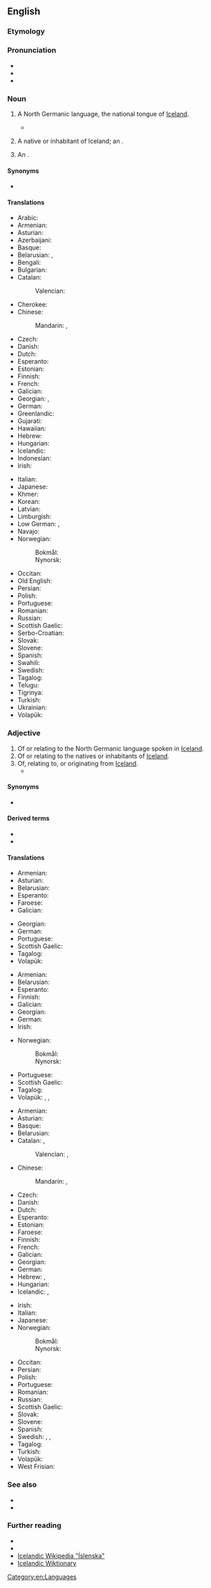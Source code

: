 ==English==
{{interwiktionary|code=is}}
{{wikipedia|Icelandic language}}

===Etymology===
{{affix|en|Iceland|-ic}}

===Pronunciation===
* {{IPA|/aɪsˈlændɪk/|lang=en}}
* {{audio|en-us-Icelandic.ogg|Audio (US)|lang=en}}
* {{rhymes|ændɪk|lang=en}}

===Noun===
{{en-noun|~}}

# {{lb|en|uncountable}} A North Germanic language, the national tongue of [[Iceland]].
#* {{quote-text|year=2007|author={{w|Douglas Hofstadter}}|title={{w|I Am a Strange Loop}}|passage=''Although it's hard for us to imagine, they see the pixels in a raw, uninterpreted fashion, and thus to them a TV screen is as drained of long-ago-and-far-away meaning as is, to you or me, a pile of fall leaves, a Jackson Pollock painting, or a newspaper article in Malagasy (my apologies to you if you speak Malagasy; in that case, please replace it by '''Icelandic''' — and don't tell me that you speak that language, too!).''}}
# {{lb|en|countable}} A native or inhabitant of Iceland; an {{l|en|Icelander}}.
# {{q|countable}} An {{l|en|Icelandic horse}}.

====Synonyms====
* {{l|en|Icelandish}}

====Translations====
{{trans-top|language}}
* Arabic: {{t|ar|أَيْسْلَنْدِيّ}}
* Armenian: {{t+|hy|իսլանդերեն}}
* Asturian: {{t+|ast|islandés|m}}
* Azerbaijani: {{t|az|islandca}}
* Basque: {{t+|eu|islandiera}}
* Belarusian: {{t|be|ісла́ндская мо́ва|sc=Cyrl}}, {{t|be|ісла́ндская|sc=Cyrl}}
* Bengali: {{t|bn|আইসল্যান্ডিক|tr=ā'isalyānḍika|sc=Beng}}
* Bulgarian: {{t|bg|исландски|tr=islandski|sc=Cyrl}}
* Catalan: {{t+|ca|islandès|m}}
*: Valencian: {{t+|ca|islandés|m}}
* Cherokee: {{t|chr|ᎢᏍᎳᏅᏗ|tr=islanvdi}}
* Chinese:
*: Mandarin: {{t+|cmn|冰島語|sc=Hani}}, {{t+|cmn|冰岛语|tr=Bīngdǎoyǔ|sc=Hani}}
* Czech: {{t+|cs|islandština|f}}
* Danish: {{t+|da|islandsk}}
* Dutch: {{t+|nl|IJslands|n}}
* Esperanto: {{t|eo|islanda|alt=la islanda}}
* Estonian: {{t|et|islandi keel}}
* Finnish: {{t+|fi|islanti}}
* French: {{t+|fr|islandais|m}}
* Galician: {{t+|gl|islandés|m}}
* Georgian: {{t|ka|ისლანდიური}}, {{t|ka|ისლანდიური ენა}}
* German: {{t+|de|Isländisch|n}}
* Greenlandic: {{t|kl|islandimiusut}}
* Gujarati: {{t|gu|આઇસલેન્ડિક|f|tr=ā'isalēnḍika|sc=Gujr}}
* Hawaiian: {{t|haw|ʻōlelo}} {{t|haw|ʻĀina Hau}}
* Hebrew: {{t|he|איסלנדית|f}}
* Hungarian: {{t+|hu|izlandi}}
* Icelandic: {{t+|is|íslenska|f}}
* Indonesian: {{t+|id|bahasa Islandia}}
* Irish: {{t|ga|Íoslainnis|f}}
{{trans-mid}}
* Italian: {{t+|it|islandese|m}}
* Japanese: {{t+|ja|アイスランド語|tr=[[あいすらんどご]], [[Aisurandogo]]|sc=Jpan}}
* Khmer: {{t|km|ភាសាអាយឡែន|tr=pʰiesaa aaylaen|sc=Khmr}}
* Korean: {{t+|ko|아이슬란드어}}
* Latvian: {{t|lv|islandiešu}}
* Limburgish: {{t|li|Ieslands}}
* Low German: {{t+|nds|Ieslandsch|n}}, {{t+|nds|Ieslannsch|n}}
* Navajo: {{t|nv|Tin Dineʼé bizaad}}
* Norwegian:
*: Bokmål: {{t+|nb|islandsk|m}}
*: Nynorsk: {{t+|nn|islandsk|m}}
* Occitan: {{t+|oc|islandés|m}}
* Old English: {{t|ang|Īslendisc}}
* Persian: {{t+|fa|ایسلندی|tr=islandi|sc=fa-Arab}}
* Polish: {{t+|pl|islandzki}}
* Portuguese: {{t+|pt|islandês|m}}
* Romanian: {{t+|ro|islandez}}
* Russian: {{t+|ru|исла́ндский}}
* Scottish Gaelic: {{t|gd|Tìlis|f}}
* Serbo-Croatian: {{t+|sh|islandski}}
* Slovak: {{t+|sk|islandčina|f}}
* Slovene: {{t+|sl|islándščina|f}}
* Spanish: {{t+|es|islandés}}
* Swahili: {{t|sw|Kiaisilandi}}
* Swedish: {{t+|sv|isländska|c}}
* Tagalog: {{t|tl|Islandes}}
* Telugu: {{t|te|ఐస్లాండిక్|tr=aislāṇḍik|sc=Telu}}
* Tigrinya: {{t|ti|አይስላንደኛ}}
* Turkish: {{t+|tr|İzlandaca}}
* Ukrainian: {{t+|uk|ісландський|tr=islandsʹkyy̆|sc=Cyrl}}
* Volapük: {{t+|vo|Lisladeänapük}}
{{trans-bottom}}

{{trans-see|Icelander}}
{{trans-see|Icelandic horse}}

===Adjective===
{{en-adj}}

# Of or relating to the North Germanic language spoken in [[Iceland]].
# Of or relating to the natives or inhabitants of [[Iceland]].
# Of, relating to, or originating from [[Iceland]].
#* {{quote-journal
|date=November 5, 2011
|author=Phil Dawkes
|title=QPR 2 - 3 Man City
|work=BBC Sport
|url=http://news.bbc.co.uk/sport2/hi/football/15503963.stm
|page=
|passage=Despite of the absence of Shaun Derry and Adel Taarabt because of illness and injury respectively, the home side began superbly. Helguson twice threatened early on with shots from the right-hand corner of the box before Anton Ferdinand spurned a great chance at the back post following the '''Icelandic''' striker's header back across goal.}}

====Synonyms====
* {{l|en|Icelandish}}

====Derived terms====
* {{l|en|Icelandic horse}}
* {{l|en|Icelandicness}}

====Translations====
{{trans-top|of or relating to the Icelandic language}}
* Armenian: {{t+|hy|իսլանդերեն}}
* Asturian: {{t+|ast|islandés}}
* Belarusian: {{t|be|ісла́ндскі|m|sc=Cyrl}}
* Esperanto: {{t|eo|islanda}}
* Faroese: {{t+|fo|íslendskt|n}}
* Galician: {{t+|gl|islandés|m}}
{{trans-mid}}
* Georgian: {{t|ka|ისლანდიური}}
* German: {{t+|de|isländisch}}
* Portuguese: {{t+|pt|islandês|m}}
* Scottish Gaelic: {{t|gd|Tìleach}}
* Tagalog: {{t|tl|Islandes}}
* Volapük: {{t|vo|Lisladeänapükik}}
{{trans-bottom}}

{{trans-top|of or relating to the natives or inhabitants of Iceland}}
* Armenian: {{t+|hy|իսլանդական}}
* Belarusian: {{t|be|ісла́ндскі|m|sc=Cyrl}}
* Esperanto: {{t|eo|islandana}}
* Finnish: {{t+|fi|islantilainen}}
* Galician: {{t+|gl|islandés|m}}
* Georgian: {{t|ka|ისლანდიური}}
* German: {{t+|de|isländisch}}
* Irish: {{t|ga|Íoslannach}}
{{trans-mid}}
* Norwegian:
*: Bokmål: {{t+|nb|islandsk}}
*: Nynorsk: {{t+|nn|islandsk}}
* Portuguese: {{t+|pt|islandês|m}}
* Scottish Gaelic: {{t|gd|Tìleach}}
* Tagalog: {{t|tl|Islandes}}
* Volapük: {{qualifier|♂♀}} {{t|vo|Lisladeänanik}}, {{qualifier|♂}} {{t|vo|hi-Lisladeänanik}}, {{qualifier|♀}} {{t|vo|ji-Lisladeänanik}}
{{trans-bottom}}

{{trans-top|of or relating to Iceland}}
* Armenian: {{t+|hy|իսլանդական}}
* Asturian: {{t+|ast|islandés}}
* Basque: {{t|eu|islandiar}}
* Belarusian: {{t|be|ісла́ндскі|m|sc=Cyrl}}
* Catalan: {{t+|ca|islandès|m}}, {{t+|ca|islandesa|f}}
*: Valencian: {{t+|ca|islandés|m}}, {{t+|ca|islandesa|f}}
* Chinese:
*: Mandarin: {{t+|cmn|冰島|alt=冰島的|sc=Hani}}, {{t+|cmn|冰岛|alt=冰岛的|tr=Bīngdǎo de|sc=Hani}}
* Czech: {{t+|cs|islandský|m}}
* Danish: {{t+|da|islandsk}}
* Dutch: {{t+|nl|IJslands}}
* Esperanto: {{t|eo|islanda}}
* Estonian: {{t|et|islandi}}
* Faroese: {{t|fo|íslendskur}}
* Finnish: {{t+|fi|islantilainen}}
* French: {{t+|fr|islandais}}
* Galician: {{t+|gl|islandés}}
* Georgian: {{t|ka|ისლანდიური}}
* German: {{t+|de|isländisch}}
* Hebrew: {{t|he|איסלנדית|f}}, {{t|he|איסלנדי|m}}
* Hungarian: {{t+|hu|izlandi}}
* Icelandic: {{t+|is|íslenskur}}, {{t|is|frónskur}}
{{trans-mid}}
* Irish: {{t|ga|Íoslannach}}
* Italian: {{t+|it|islandese}}
* Japanese: {{t+|ja|アイスランド|tr=Aisurando no|alt=アイスランドの|sc=Jpan}}
* Norwegian:
*: Bokmål: {{t+|nb|islandsk}}
*: Nynorsk: {{t+|nn|islandsk}}
* Occitan: {{t+|oc|islandés}}
* Persian: {{t+|fa|ایسلندی|tr=islandi}}
* Polish: {{t+|pl|islandzki}}
* Portuguese: {{t+|pt|islandês}}
* Romanian: {{t+|ro|islandez}}
* Russian: {{t+|ru|исла́ндский}}
* Scottish Gaelic: {{t|gd|Tìleach}}
* Slovak: {{t+|sk|islandský}}
* Slovene: {{t+|sl|islándski}}
* Spanish: {{t+|es|islandés}}
* Swedish: {{t+|sv|isländsk}}, {{t+|sv|isländskt|n}}, {{t+|sv|isländska|p}}
* Tagalog: {{t|tl|Islandes}}
* Turkish: {{t+|tr|İzlanda}}
* Volapük: {{t+|vo|Lisladeänik}}
* West Frisian: {{t+|fy|Yslânsk}}
{{trans-bottom}}

===See also===
* {{langcat|is}}
* {{langlist}}

===Further reading===
* {{R:Webster 1913}}
* {{ISO 639|link=Ethnologue|1code=is|code=isl}}
* [http://is.wikipedia.org/wiki/%C3%8Dslenska Icelandic Wikipedia "Íslenska"]
* [http://is.wiktionary.org Icelandic Wiktionary]

[[Category:en:Languages]]